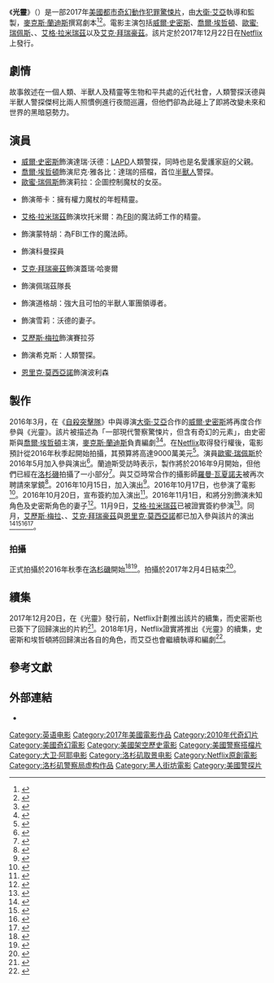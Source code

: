 {{noteTA
|G1=Show
|G2=Movie
}}
{{Infobox film
| name           = 光靈
| original_name  = {{lang|en|''Bright''}}
| image          = Bright Poster.jpg
| caption        = 電影海報
| director       = [[大衛·艾亞|大衛·艾亞]]
| producer       = {{Plain list|
* 大衛·艾亞
* [[麥克斯·蘭迪斯|麥克斯·蘭迪斯]]
* {{le|艾瑞克·紐曼|Eric Newman (producer)}}
* 布萊恩·昂克萊斯
}}
| writer         = {{Plain list|
* 麥克斯·蘭迪斯
}}
| starring       = {{Plain list|
* [[威爾·史密斯|威爾·史密斯]]
* [[喬爾·埃哲頓|喬爾·埃哲頓]]
* [[歐蜜·瑞佩斯|歐蜜·瑞佩斯]]
* {{le|露西·佛瑞|Lucy Fry}}
* [[艾格·拉米瑞茲|艾格·拉米瑞茲]]
* [[艾克·拜瑞豪茲|艾克·拜瑞豪茲]]
}}
| music          = {{le|大衛·撒瑞地|Dave Sardy}}
| cinematography = [[羅曼·瓦夏諾夫|羅曼·瓦夏諾夫]]
| editing        = {{le|麥可·特蘭尼克|Michael Tronick}}
| studio         = {{Plainlist|
* {{le|攝政娛樂公司|Regency Enterprises}}
* {{le|Overbrook Entertainment|Overbrook Entertainment}}
}}
| distributor    = [[Netflix|Netflix]]
| released       = {{Film date|2017|12|22|全球<ref>{{cite news|title=1st Trailer For Netflix Original Movie 'Bright' Starring Will Smith|url=http://www.vanndigital.com/1st-trailer-netflix-original-movie-bright-starring-smith/|work=VannDigital|accessdate=2017-02-26|archive-date=2020-10-30|archive-url=https://web.archive.org/web/20201030075724/https://www.vanndigital.com/1st-trailer-netflix-original-movie-bright-starring-smith/|dead-url=no}}</ref>}}
| runtime        = 118分鐘
| country        = 美國
| language       = 英語
| budget         = 9000萬美元
| gross          = 
| preceded_by    = 
| followed_by    = 
| cn_name        = 光灵
| hk_name        = 光靈
| tw_name        = 光靈
}}
《'''光靈'''》（{{lang-en|''Bright''}}）是一部2017年[[美國|美國]][[都市奇幻|都市奇幻]][[動作片|動作]][[犯罪片|犯罪]][[驚悚片|驚悚片]]，由[[大衛·艾亞|大衛·艾亞]]執導和監製，[[麥克斯·蘭迪斯|麥克斯·蘭迪斯]]撰寫劇本<ref>{{Cite news|url=http://collider.com/will-smith-david-ayer-bright-joel-edgerton/|title=David Ayer to Direct Will Smith and Joel Edgerton in Fantastical Cop Flick ‘Bright’|date=2016-03-02|newspaper=Collider|access-date=2017-02-20|archive-date=2017-05-12|archive-url=https://web.archive.org/web/20170512201922/http://collider.com/will-smith-david-ayer-bright-joel-edgerton/|dead-url=no}}</ref><ref>{{Cite news|url=http://variety.com/2016/film/news/will-smith-david-ayer-bright-suicide-squad-1201696226/|title=William Smith, David Ayer Reteaming on Max Landis Spec ‘Bright’|last=Kroll|first=Justin|date=2016-03-03|newspaper=Variety|access-date=2017-02-20|archive-date=2016-06-25|archive-url=https://web.archive.org/web/20160625091402/http://variety.com/2016/film/news/will-smith-david-ayer-bright-suicide-squad-1201696226/|dead-url=no}}</ref>。電影主演包括[[威爾·史密斯|威爾·史密斯]]、[[喬爾·埃哲頓|喬爾·埃哲頓]]、[[歐蜜·瑞佩斯|歐蜜·瑞佩斯]]、{{le|露西·佛瑞|Lucy Fry}}、[[艾格·拉米瑞茲|艾格·拉米瑞茲]]以及[[艾克·拜瑞豪茲|艾克·拜瑞豪茲]]。該片定於2017年12月22日在[[Netflix|Netflix]]上發行。

== 劇情 ==
故事敘述在一個人類、半獸人及精靈等生物和平共處的近代社會，人類警探沃德與半獸人警探傑柯比兩人照慣例進行夜間巡邏，但他們卻為此碰上了即將改變未來和世界的黑暗惡勢力。

== 演員 ==
* [[威爾·史密斯|威爾·史密斯]]飾演達瑞·沃德：[[LAPD|LAPD]]人類警探，同時也是名愛護家庭的父親。
* [[喬爾·埃哲頓|喬爾·埃哲頓]]飾演尼克·雅各比：達瑞的搭檔，首位[[半獸人|半獸人]]警探。
* [[歐蜜·瑞佩斯|歐蜜·瑞佩斯]]飾演莉拉：企圖控制魔杖的女巫。
* {{le|露西·佛瑞|Lucy Fry}}飾演蒂卡：擁有權力魔杖的年輕精靈。
* [[艾格·拉米瑞茲|艾格·拉米瑞茲]]飾演坎托米爾：為[[联邦调查局|FBI]]的魔法師工作的精靈。
* {{le|哈皮·安德森|Happy Anderson}}飾演蒙特胡：為FBI工作的魔法師。
* {{le|肯尼斯·崔|Kenneth Choi}}飾演科曼探員
* [[艾克·拜瑞豪茲|艾克·拜瑞豪茲]]飾演蓋瑞·哈麥爾
* {{le|安德莉亞·娜菲道|Andrea Navedo}}飾演佩瑞茲隊長
* {{le|布萊德·威廉·亨克|Brad William Henke}}飾演道格胡：強大且可怕的半獸人軍團領導者。
* {{le|黛恩·歐利維莉|Dawn Olivieri}}飾演雪莉：沃德的妻子。
* [[艾歷斯·梅拉|艾歷斯·梅拉]]飾演賽拉芬
* {{le|麥特·傑拉德|Matt Gerald}}飾演希克斯：人類警探。
* [[恩里克·莫西亞諾|恩里克·莫西亞諾]]飾演波利森

== 製作 ==
2016年3月，在《[[自殺突擊隊|自殺突擊隊]]》中與導演[[大衛·艾亞|大衛·艾亞]]合作的[[威爾·史密斯|威爾·史密斯]]將再度合作參與《光靈》。該片被描述為「一部現代警察驚悚片，但含有奇幻的元素」，由史密斯與[[喬爾·埃哲頓|喬爾·埃哲頓]]主演，[[麥克斯·蘭迪斯|麥克斯·蘭迪斯]]負責編劇<ref>{{cite news|url=http://collider.com/will-smith-david-ayer-bright-joel-edgerton/|title=David Ayer to Direct Will Smith and Joel Edgerton in Fantastical Cop Flick ‘Bright’|accessdate=2017-03-02|archive-date=2017-05-12|archive-url=https://web.archive.org/web/20170512201922/http://collider.com/will-smith-david-ayer-bright-joel-edgerton/|dead-url=no}}</ref><ref>{{cite news|url=http://variety.com/2016/film/news/will-smith-david-ayer-bright-suicide-squad-1201696226/|title=Will Smith, David Ayer Reteaming on Max Landis Spec ‘Bright’|accessdate=2017-03-02|archive-date=2016-06-25|archive-url=https://web.archive.org/web/20160625091402/http://variety.com/2016/film/news/will-smith-david-ayer-bright-suicide-squad-1201696226/|dead-url=no}}</ref>。在[[Netflix|Netflix]]取得發行權後，電影預計從2016年秋季起開始拍攝，其預算將高達9000萬美元<ref>{{cite news|url=http://collider.com/netflix-bright-deal-will-smith-david-ayer-movie/|title=Netflix Makes Mammoth Deal for David Ayer’s ‘Bright’ Starring Will Smith|accessdate=2017-03-02|archive-date=2016-03-20|archive-url=https://web.archive.org/web/20160320113911/http://collider.com/netflix-bright-deal-will-smith-david-ayer-movie/|dead-url=no}}</ref>。演員[[歐蜜·瑞佩斯|歐蜜·瑞佩斯]]於2016年5月加入參與演出<ref>{{cite news|url=http://screenrant.com/noomi-rapace-will-smith-bright-david-ayer/|title=Noomi Rapace in Talks to Join Will Smith in David Ayer’s Bright|accessdate=2017-03-02|archive-date=2019-02-05|archive-url=https://web.archive.org/web/20190205063700/https://screenrant.com/noomi-rapace-will-smith-bright-david-ayer/|dead-url=no}}</ref>。蘭迪斯受訪時表示，製作將於2016年9月開始，但他們已經在[[洛杉磯|洛杉磯]]拍攝了一小部分<ref>{{cite news|url=http://collider.com/max-landis-bright-star-wars-interview/|title=Watch: Max Landis Hopes ‘Bright’ Will Be His ‘Star Wars’|accessdate=2017-03-02|archive-date=2020-10-10|archive-url=https://web.archive.org/web/20201010214103/http://collider.com/max-landis-bright-star-wars-interview/|dead-url=no}}</ref>。與艾亞時常合作的攝影師[[羅曼·瓦夏諾夫|羅曼·瓦夏諾夫]]被再次聘請來掌鏡<ref>{{cite news|url=http://nofilmschool.com/2016/08/cinematographer-roman-vasyanov-shoots-anamorphic-suicide-squad|title=Why DP Roman Vasyanov Chose Anamorphic & More Tales from Shooting 'Suicide Squad'|accessdate=2017-03-02|archive-date=2020-11-08|archive-url=https://web.archive.org/web/20201108172403/http://nofilmschool.com/2016/08/cinematographer-roman-vasyanov-shoots-anamorphic-suicide-squad|dead-url=no}}</ref>。2016年10月15日，{{le|露西·佛瑞|Lucy Fry}}加入演出<ref>{{cite news|url=http://www.hollywoodreporter.com/heat-vision/david-ayers-bright-lands-lucy-937362|title=David Ayer's 'Bright' Lands 'Mr. Church' Actress Lucy Fry (Exclusive)|accessdate=2017-03-02|archive-date=2016-11-21|archive-url=https://web.archive.org/web/20161121194556/http://www.hollywoodreporter.com/heat-vision/david-ayers-bright-lands-lucy-937362|dead-url=no}}</ref>。2016年10月17日，{{le|安德莉亞·娜菲道|Andrea Navedo}}也參演了電影<ref>{{cite news|url=http://deadline.com/2016/10/davie-ayer-netflix-bright-andrea-navedo-austin-hebert-burden-movie-1201837579/|title=David Ayer-Helmed Thriller ‘Bright’ Adds Andrea Navedo; Austin Hébert Cast In ‘Burden’|accessdate=2017-03-02|archive-date=2020-11-08|archive-url=https://web.archive.org/web/20201108112901/https://deadline.com/2016/10/davie-ayer-netflix-bright-andrea-navedo-austin-hebert-burden-movie-1201837579/|dead-url=no}}</ref>。2016年10月20日，宣布{{le|布萊德·威廉·亨克|Brad William Henke}}簽約加入演出<ref>{{cite news|url=http://variety.com/2016/tv/news/brad-william-henke-cast-bright-netflix-1201893119/|title=‘Orange Is the New Black’ Actor Brad William Henke Joins Will Smith in ‘Bright’ (EXCLUSIVE)|accessdate=2017-03-02|archive-date=2020-11-08|archive-url=https://web.archive.org/web/20201108111608/https://variety.com/2016/tv/news/brad-william-henke-cast-bright-netflix-1201893119/|dead-url=no}}</ref>。2016年11月1日，{{le|肯尼斯·崔|Kenneth Choi}}和{{le|黛恩·歐利維莉|Dawn Olivieri}}將分別飾演未知角色及史密斯角色的妻子<ref>{{cite news|url=http://wegotthiscovered.com/movies/david-ayers-fantasy-cop-thriller-bright-adds-two/|title=David Ayer’s Fantasy Cop Thriller Bright Adds Two|accessdate=2017-03-02|archive-date=2018-09-24|archive-url=https://web.archive.org/web/20180924224945/https://wegotthiscovered.com/movies/david-ayers-fantasy-cop-thriller-bright-adds-two/|dead-url=no}}</ref>。11月9日，[[艾格·拉米瑞茲|艾格·拉米瑞茲]]已被證實簽約參演<ref>{{Cite news|url=http://www.hollywoodreporter.com/heat-vision/edgar-ramirez-joins-will-smith-david-ayers-fantasy-thriller-bright-946000|title=Edgar Ramirez Joins Will Smith in David Ayer's Fantasy Thriller 'Bright' (Exclusive)|accessdate=2017-03-02|archive-date=2018-09-25|archive-url=https://web.archive.org/web/20180925025417/https://www.hollywoodreporter.com/heat-vision/edgar-ramirez-joins-will-smith-david-ayers-fantasy-thriller-bright-946000|dead-url=no}}</ref>。同月，[[艾歷斯·梅拉|艾歷斯·梅拉]]、{{le|麥特·傑拉德|Matt Gerald}}、[[艾克·拜瑞豪茲|艾克·拜瑞豪茲]]與[[恩里克·莫西亞諾|恩里克·莫西亞諾]]都已加入參與該片的演出<ref>{{cite web|url=http://deadline.com/2016/11/ashley-bell-next-door-alex-meraz-bright-david-ayer-1201853108/|title=Ashley Bell Cast As Lead In ‘Next Door’; Alex Meraz Joins David Ayer’s ‘Bright’|website=[[Deadline.com|Deadline.com]]|first=Amanda|last=N'Duka|date=2016-11-11|accessdate=2016-11-16|archive-date=2020-11-08|archive-url=https://web.archive.org/web/20201108141014/https://deadline.com/2016/11/ashley-bell-next-door-alex-meraz-bright-david-ayer-1201853108/|dead-url=no}}</ref><ref>{{cite web|url=http://deadline.com/2016/11/matt-herald-bright-netflix-angel-bonanni-entebbe-movie-1201854961/|title=Matt Gerald Boards David Ayer’s ‘Bright’; Angel Bonanni Cast In ‘Entebbe’|website=[[Deadline.com|Deadline.com]]|first=Amanda|last=N'Duka|date=2016-11-15|accessdate=2016-11-16|archive-date=2019-10-11|archive-url=https://web.archive.org/web/20191011010514/https://deadline.com/2016/11/matt-herald-bright-netflix-angel-bonanni-entebbe-movie-1201854961/|dead-url=no}}</ref><ref>{{cite web|url=http://deadline.com/2016/11/ike-barinholtz-bright-reunites-david-ayer-will-smith-netflix-1201855549/|title=Ike Barinholtz Reunites With David Ayer, Will Smith On Netflix Film ‘Bright|website=[[Deadline.com|Deadline.com]]|first=Mike|last=Fleming Jr|date=2016-11-16|accessdate=2016-11-16|archive-date=2020-10-23|archive-url=https://web.archive.org/web/20201023212517/https://deadline.com/2016/11/ike-barinholtz-bright-reunites-david-ayer-will-smith-netflix-1201855549/|dead-url=no}}</ref><ref>{{cite web|url=http://deadline.com/2016/11/enrique-murciano-netflix-bright-movie-1201858381/|title=Enrique Murciano Cast In Netflix’s ‘Bright|website=[[Deadline.com|Deadline.com]]|first=Amanda|last=N'Duka|date=2016-11-22|accessdate=2016-11-22|archive-date=2020-11-07|archive-url=https://web.archive.org/web/20201107022431/https://deadline.com/2016/11/enrique-murciano-netflix-bright-movie-1201858381/|dead-url=no}}</ref>。

=== 拍攝 ===
正式拍攝於2016年秋季在[[洛杉磯|洛杉磯]]開始<ref>{{Cite news|url=http://www.dailymail.co.uk/tvshowbiz/article-3914696/Joel-Edgerton-unrecognizable-orc-make-joins-Smith-set-new-Netflix-fantasy-series-Bright.html|title=Joel Edgerton is unrecognizable in orc make-up as he joins Will Smith on set of new Netflix fantasy film Bright|accessdate=2016-11-07|archive-date=2020-10-21|archive-url=https://web.archive.org/web/20201021142223/https://www.dailymail.co.uk/tvshowbiz/article-3914696/Joel-Edgerton-unrecognizable-orc-make-joins-Smith-set-new-Netflix-fantasy-series-Bright.html|dead-url=no}}</ref><ref>{{cite news|last1=Evry|first1=Max|title=First Bright Set Photos Featuring Will Smith in Costume|url=http://www.comingsoon.net/movies/news/784517-first-bright-set-photos-featuring-will-smith-in-costume#/slide/5|accessdate=2016-11-09|work=ComingSoon.net|date=2016-11-09|archive-date=2017-05-10|archive-url=https://web.archive.org/web/20170510221659/http://www.comingsoon.net/movies/news/784517-first-bright-set-photos-featuring-will-smith-in-costume#/slide/5|dead-url=no}}</ref>。拍攝於2017年2月4日結束<ref>{{cite web|url=https://twitter.com/DavidAyerMovies/status/827826321707249669|title=David Ayer on Twitter|accessdate=2017-03-02|archive-date=2017-03-13|archive-url=https://web.archive.org/web/20170313143129/https://twitter.com/davidayermovies/status/827826321707249669|dead-url=no}}</ref>。

== 續集 ==
2017年12月20日，在《光靈》發行前，Netflix計劃推出該片的續集，而史密斯也已簽下了回歸演出的片約<ref>{{cite web|url=http://collider.com/bright-2-netflix-will-smith/|title=Netflix Has Already Ordered a 'Bright' Sequel with Will Smith Returning|date=2017-12-20|publisher=Collider|accessdate=2017-12-23|archive-date=2019-02-24|archive-url=https://web.archive.org/web/20190224110531/http://collider.com/bright-2-netflix-will-smith|dead-url=no}}</ref>。2018年1月，Netflix證實將推出《光靈》的續集，史密斯和埃哲頓將回歸演出各自的角色，而艾亞也會繼續執導和編劇<ref name=sequel>{{Cite web|url=http://deadline.com/2018/01/netflix-bright-sequel-will-smith-david-ayer-joel-edgerton-1202234786/|title=Netflix Firms ‘Bright’ Sequel With Will Smith|author=Mike Fleming, Jr.|work=[[Deadline.com|Deadline.com]]|date=2018-01-03|accessdate=2018-01-03|archive-date=2018-06-17|archive-url=https://web.archive.org/web/20180617210325/https://deadline.com/2018/01/netflix-bright-sequel-will-smith-david-ayer-joel-edgerton-1202234786/|dead-url=no}}</ref>。

== 參考文獻 ==
{{Reflist|30em}}

== 外部連結 ==
* {{IMDb title|5519340}}

{{Netflix已上映電影與紀錄片}}
{{David Ayer}}

{{DEFAULTSORT:Bright}}
[[Category:英语电影|Category:英语电影]]
[[Category:2017年美國電影作品|Category:2017年美國電影作品]]
[[Category:2010年代奇幻片|Category:2010年代奇幻片]]
[[Category:美國奇幻電影|Category:美國奇幻電影]]
[[Category:美國架空歷史電影|Category:美國架空歷史電影]]
[[Category:美國警察搭檔片|Category:美國警察搭檔片]]
[[Category:大卫·阿耶电影|Category:大卫·阿耶电影]]
[[Category:洛杉矶取景电影|Category:洛杉矶取景电影]]
[[Category:Netflix原創電影|Category:Netflix原創電影]]
[[Category:洛杉矶警察局虚构作品|Category:洛杉矶警察局虚构作品]]
[[Category:黑人街坊電影|Category:黑人街坊電影]]
[[Category:美國警探片|Category:美國警探片]]